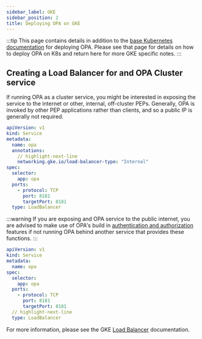 ```yaml
---
sidebar_label: GKE
sidebar_position: 2
title: Deploying OPA on GKE
---
```


:::tip
This page contains details in addition to the
[base Kubernetes documentation](../k8s) for deploying OPA. Please see
that page for details on how to deploy OPA on K8s and return here for more GKE
specific notes.
:::


## Creating a Load Balancer for and OPA Cluster service

If running OPA as a cluster service, you might be interested in exposing the
service to the internet or other, internal, off-cluster PEPs. Generally, OPA is
invoked by other PEP applications rather than clients, and so a public IP is
generally not required.


```yaml title="Internal Load Balancer Service"
apiVersion: v1
kind: Service
metadata:
  name: opa
  annotations:
    // highlight-next-line
    networking.gke.io/load-balancer-type: "Internal"
spec:
  selector:
    app: opa
  ports:
    - protocol: TCP
      port: 8181
      targetPort: 8181
  type: LoadBalancer
```

:::warning
If you are exposing and OPA service to the public internet, you are advised to
make use of OPA's build in
[authentication and authorization](../../security/#authentication-and-authorization)
features if not running OPA behind another service that provides these
functions.
:::

```yaml title="External Load Balancer Service"
apiVersion: v1
kind: Service
metadata:
  name: opa
spec:
  selector:
    app: opa
  ports:
    - protocol: TCP
      port: 8181
      targetPort: 8181
  // highlight-next-line
  type: LoadBalancer
```

For more information, please see the GKE
[Load Balancer](https://cloud.google.com/kubernetes-engine/docs/concepts/service-load-balancer)
documentation.
